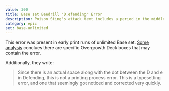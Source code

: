 ```yaml
---
value: 300
title: Base set Beedrill "D.efending" Error
description: Poison Sting's attack text includes a period in the middle of the word "Defending".
category: epic
set: base-unlimited
---
```


This error was present in early print runs of unlimited Base set.
[Some analysis](https://zandergb.tumblr.com/post/183709235827/edit-knowledge-of-this-error-is-a-bit-more) conclues there are specific Overgrowth Deck boxes that may contain the error.

Additionally, they write:

> Since there is an actual space along with the dot between the D and e in Defending, this is not a printing process error.
This is a typesetting error, and one that seemingly got noticed and corrected very quickly.
